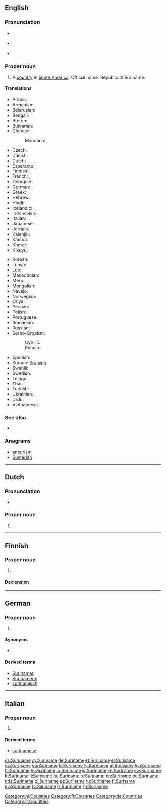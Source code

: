 ==English==
{{wikipedia}}

===Pronunciation===
* {{a|UK}} {{IPA|/ˌsʊə.ɹɪˈnæm/|/ˌsjʊə.ɹɪˈnæm/|/ˈsʊə.ɹɪ.næm/}}
* {{a|US}} {{IPA|/ˌsʊɹ.ɪˈnɑm/|/ˈsʊɹ.ɪ.nɑm/|/ˈsʊɹ.ɪ.næm/}}
* {{audio|en-us-Suriname.ogg|Audio (US)}}

===Proper noun===
{{en-proper noun}}

# A [[country]] in [[South America]]. Official name: Republic of Suriname.

====Translations====
{{trans-top|country}}
* Arabic: {{t-|ar|سورينام|m|tr=Surīnām|sc=Arab}}
* Armenian: {{t-|hy|Սուրինամ|tr=Surinam|sc=Armn}}
* Belarusian: {{t-|be|Сурынам|m|tr=Surynám|sc=Cyrl}}
* Bengali: {{t-|bn|সুরিনাম|sc=Beng}}
* Breton: {{t-|br|Surinam}}
* Bulgarian: {{t-|bg|Суринам|m|tr=Surinám|sc=Cyrl}}
* Chinese:
*: Mandarin: {{t-|cmn|蘇里南|sc=Hani}}, {{t-|cmn|苏里南|tr=Sūlǐnán|sc=Hani}}
* Czech: {{t+|cs|Surinam|m}}
* Danish: {{t-|da|Surinam}}
* Dutch: {{t+|nl|Suriname}}
* Esperanto: {{t-|eo|Surinamo}}
* Finnish: {{t+|fi|Suriname}}
* French: {{t+|fr|Surinam|m}}, {{t+|fr|Suriname|m}}
* Georgian: {{t-|ka|სურინამი|tr=surinami|sc=Geor}}
* German: {{t+|de|Surinam}}, {{t+|de|Suriname}}
* Greek: {{t+|el|Σουρινάμ|n|tr=Sourinám|sc=Grek}}
* Hebrew: {{t-|he|סורינאם|sc=Hebr}}
* Hindi: {{t+|hi|सूरीनाम|tr=sūrīnām|sc=Deva}}
* Icelandic: {{t+|is|Súrínam|n}}
* Indonesian: {{t+|id|Suriname}}, {{t-|id|Surinam}}
* Italian: {{t-|it|Suriname}}
* Japanese: {{t+|ja|スリナム|tr=Surinamu}}
* Jèrriais: {{tø|roa-jer|Suriname|m}}
* Kalenjin: {{tø|kln|Surinam}}
* Kamba: {{tø|kam|Surinamu}}
* Khmer: {{t-|km|សូរីណាម|tr=sooriinaam|sc=Khmr}}
* Kikuyu: {{tø|ki|Surinamu}}
{{trans-mid}}
* Korean: {{t+|ko|수리남|tr=Surinam|sc=Hang}}
* Luhya: {{tø|luy|Surinamu}}
* Luo: {{tø|luo|Surinam}}
* Macedonian: {{t-|mk|Суринам|m|tr=Súrinam|sc=Cyrl}}
* Meru: {{tø|mer|Surinamu}}
* Mongolian: {{t-|mn|Суринам|tr=Surinám|sc=Cyrl}}
* Navajo: {{tø|nv|Sówinam}}
* Norwegian: {{t-|no|Surinam}}
* Oriya: {{t-|or|ସୁରିନାମ|sc=Orya}}
* Persian: {{t-|fa|سورینام|tr=surinâm|sc=fa-Arab}}
* Polish: {{t+|pl|Surinam}}
* Portuguese: {{t+|pt|Suriname}}
* Romanian: {{t-|ro|Surinam|n}}
* Russian: {{t+|ru|Суринам|m|tr=Surinám|sc=Cyrl}}
* Serbo-Croatian:
*: Cyrillic: {{t-|sh|Суринам|m|sc=Cyrl}}
*: Roman: {{t-|sh|Surinam|m}}
* Spanish: {{t+|es|Surinam}}
* Sranan: [[Sranang]]
* Swahili: {{t+|sw|Surinamu}}
* Swedish: {{t+|sv|Surinam}}
* Telugu: {{t+|te|సురినామ్|tr=Surinām|sc=Telu}}
* Thai: {{t+|th|ซูรินาเม|tr=sūrināme|sc=Thai}}
* Turkish: {{t+|tr|Surinam}}
* Ukrainian: {{t+|uk|Суринам|m|tr=Surynám|sc=Cyrl}}
* Urdu: {{t-|ur|سرینام|sc=ur-Arab}}
* Vietnamese: {{t-|vi|Suriname}}
{{trans-bottom}}

===See also===
* {{list:countries of South America/en}}

===Anagrams===
* [[aneurism#English|aneurism]]
* [[Sumerian#English|Sumerian]]

----

==Dutch==
{{wikipedia|lang=nl}}

===Pronunciation===
* {{IPA|/ˌsyriˈnaːmə/|lang=nl}}

===Proper noun===
{{nl-proper noun|n}}

# {{l|en|Suriname}}

[[Category:nl:Countries]]

----

==Finnish==
{{wikipedia|lang=fi}}

===Proper noun===
{{fi-proper noun}}

# {{l|en|Suriname}}

====Declension====
{{fi-decl-nalle|Surinam|nopl=1}}

[[Category:fi:Countries]]

----

==German==
{{wikipedia|lang=de}}

===Proper noun===
{{de-proper noun|n}}

# {{l|en|Suriname}}

====Synonyms====
* {{l|de|Surinam}}

====Derived terms====
* [[Surinamer]]
* [[Surinamerin]]
* [[surinamisch]]

[[Category:de:Countries]]

----

==Italian==
{{wikipedia|lang=it}}

===Proper noun===
{{it-proper noun|g=m}}

# {{l|en|Suriname}}

====Derived terms====
* [[surinamese]]

[[Category:it:Countries]]

[[cs:Suriname]]
[[cy:Suriname]]
[[de:Suriname]]
[[et:Suriname]]
[[el:Suriname]]
[[es:Suriname]]
[[eu:Suriname]]
[[fr:Suriname]]
[[fy:Suriname]]
[[gl:Suriname]]
[[ko:Suriname]]
[[hi:Suriname]]
[[hr:Suriname]]
[[io:Suriname]]
[[id:Suriname]]
[[kn:Suriname]]
[[sw:Suriname]]
[[lt:Suriname]]
[[li:Suriname]]
[[hu:Suriname]]
[[nl:Suriname]]
[[nn:Suriname]]
[[oc:Suriname]]
[[nds:Suriname]]
[[pl:Suriname]]
[[pt:Suriname]]
[[ru:Suriname]]
[[fi:Suriname]]
[[sv:Suriname]]
[[ta:Suriname]]
[[tr:Suriname]]
[[zh:Suriname]]